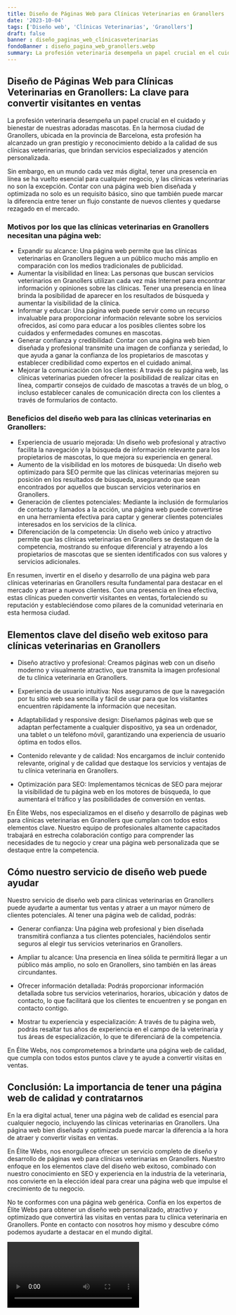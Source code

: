 ```yaml
---
title: Diseño de Páginas Web para Clínicas Veterinarias en Granollers
date: '2023-10-04'
tags: ['Diseño web', 'Clínicas Veterinarias', 'Granollers']
draft: false
banner : diseño_paginas_web_clínicasveterinarias
fondoBanner : diseño_pagina_web_granollers.webp
summary: La profesión veterinaria desempeña un papel crucial en el cuidado y bienestar de nuestras adoradas mascotas. En la hermosa ciudad de Granollers, ubicada en la provincia de Barcelona, esta profesión ha alcanzado un gran prestigio y reconocimiento debido a la calidad de sus clínicas veterinarias, que brindan servicios especializados y atención personalizada.
---
```


## **Diseño de Páginas Web para Clínicas Veterinarias en Granollers: La clave para convertir visitantes en ventas**

La profesión veterinaria desempeña un papel crucial en el cuidado y bienestar de nuestras adoradas mascotas. En la hermosa ciudad de Granollers, ubicada en la provincia de Barcelona, esta profesión ha alcanzado un gran prestigio y reconocimiento debido a la calidad de sus clínicas veterinarias, que brindan servicios especializados y atención personalizada.

Sin embargo, en un mundo cada vez más digital, tener una presencia en línea se ha vuelto esencial para cualquier negocio, y las clínicas veterinarias no son la excepción. Contar con una página web bien diseñada y optimizada no solo es un requisito básico, sino que también puede marcar la diferencia entre tener un flujo constante de nuevos clientes y quedarse rezagado en el mercado.

### **Motivos por los que las clínicas veterinarias en Granollers necesitan una página web:**

- Expandir su alcance: Una página web permite que las clínicas veterinarias en Granollers lleguen a un público mucho más amplio en comparación con los medios tradicionales de publicidad.
- Aumentar la visibilidad en línea: Las personas que buscan servicios veterinarios en Granollers utilizan cada vez más Internet para encontrar información y opiniones sobre las clínicas. Tener una presencia en línea brinda la posibilidad de aparecer en los resultados de búsqueda y aumentar la visibilidad de la clínica.
- Informar y educar: Una página web puede servir como un recurso invaluable para proporcionar información relevante sobre los servicios ofrecidos, así como para educar a los posibles clientes sobre los cuidados y enfermedades comunes en mascotas.
- Generar confianza y credibilidad: Contar con una página web bien diseñada y profesional transmite una imagen de confianza y seriedad, lo que ayuda a ganar la confianza de los propietarios de mascotas y establecer credibilidad como expertos en el cuidado animal.
- Mejorar la comunicación con los clientes: A través de su página web, las clínicas veterinarias pueden ofrecer la posibilidad de realizar citas en línea, compartir consejos de cuidado de mascotas a través de un blog, o incluso establecer canales de comunicación directa con los clientes a través de formularios de contacto.

### **Beneficios del diseño web para las clínicas veterinarias en Granollers:**

- Experiencia de usuario mejorada: Un diseño web profesional y atractivo facilita la navegación y la búsqueda de información relevante para los propietarios de mascotas, lo que mejora su experiencia en general.
- Aumento de la visibilidad en los motores de búsqueda: Un diseño web optimizado para SEO permite que las clínicas veterinarias mejoren su posición en los resultados de búsqueda, asegurando que sean encontrados por aquellos que buscan servicios veterinarios en Granollers.
- Generación de clientes potenciales: Mediante la inclusión de formularios de contacto y llamados a la acción, una página web puede convertirse en una herramienta efectiva para captar y generar clientes potenciales interesados en los servicios de la clínica.
- Diferenciación de la competencia: Un diseño web único y atractivo permite que las clínicas veterinarias en Granollers se destaquen de la competencia, mostrando su enfoque diferencial y atrayendo a los propietarios de mascotas que se sienten identificados con sus valores y servicios adicionales.

En resumen, invertir en el diseño y desarrollo de una página web para clínicas veterinarias en Granollers resulta fundamental para destacar en el mercado y atraer a nuevos clientes. Con una presencia en línea efectiva, estas clínicas pueden convertir visitantes en ventas, fortaleciendo su reputación y estableciéndose como pilares de la comunidad veterinaria en esta hermosa ciudad.

<GifSeo />

<Cta />

## Elementos clave del diseño web exitoso para clínicas veterinarias en Granollers

- Diseño atractivo y profesional: Creamos páginas web con un diseño moderno y visualmente atractivo, que transmita la imagen profesional de tu clínica veterinaria en Granollers.

- Experiencia de usuario intuitiva: Nos aseguramos de que la navegación por tu sitio web sea sencilla y fácil de usar para que los visitantes encuentren rápidamente la información que necesitan.

- Adaptabilidad y responsive design: Diseñamos páginas web que se adaptan perfectamente a cualquier dispositivo, ya sea un ordenador, una tablet o un teléfono móvil, garantizando una experiencia de usuario óptima en todos ellos.

- Contenido relevante y de calidad: Nos encargamos de incluir contenido relevante, original y de calidad que destaque los servicios y ventajas de tu clínica veterinaria en Granollers.

- Optimización para SEO: Implementamos técnicas de SEO para mejorar la visibilidad de tu página web en los motores de búsqueda, lo que aumentará el tráfico y las posibilidades de conversión en ventas.

En Élite Webs, nos especializamos en el diseño y desarrollo de páginas web para clínicas veterinarias en Granollers que cumplan con todos estos elementos clave. Nuestro equipo de profesionales altamente capacitados trabajará en estrecha colaboración contigo para comprender las necesidades de tu negocio y crear una página web personalizada que se destaque entre la competencia.

## Cómo nuestro servicio de diseño web puede ayudar

Nuestro servicio de diseño web para clínicas veterinarias en Granollers puede ayudarte a aumentar tus ventas y atraer a un mayor número de clientes potenciales. Al tener una página web de calidad, podrás:

- Generar confianza: Una página web profesional y bien diseñada transmitirá confianza a tus clientes potenciales, haciéndolos sentir seguros al elegir tus servicios veterinarios en Granollers.

- Ampliar tu alcance: Una presencia en línea sólida te permitirá llegar a un público más amplio, no solo en Granollers, sino también en las áreas circundantes.

- Ofrecer información detallada: Podrás proporcionar información detallada sobre tus servicios veterinarios, horarios, ubicación y datos de contacto, lo que facilitará que los clientes te encuentren y se pongan en contacto contigo.

- Mostrar tu experiencia y especialización: A través de tu página web, podrás resaltar tus años de experiencia en el campo de la veterinaria y tus áreas de especialización, lo que te diferenciará de la competencia.

En Élite Webs, nos comprometemos a brindarte una página web de calidad, que cumpla con todos estos puntos clave y te ayude a convertir visitas en ventas.

## Conclusión: La importancia de tener una página web de calidad y contratarnos

En la era digital actual, tener una página web de calidad es esencial para cualquier negocio, incluyendo las clínicas veterinarias en Granollers. Una página web bien diseñada y optimizada puede marcar la diferencia a la hora de atraer y convertir visitas en ventas.

En Élite Webs, nos enorgullece ofrecer un servicio completo de diseño y desarrollo de páginas web para clínicas veterinarias en Granollers. Nuestro enfoque en los elementos clave del diseño web exitoso, combinado con nuestro conocimiento en SEO y experiencia en la industria de la veterinaria, nos convierte en la elección ideal para crear una página web que impulse el crecimiento de tu negocio.

No te conformes con una página web genérica. Confía en los expertos de Élite Webs para obtener un diseño web personalizado, atractivo y optimizado que convertirá las visitas en ventas para tu clínica veterinaria en Granollers. Ponte en contacto con nosotros hoy mismo y descubre cómo podemos ayudarte a destacar en el mundo digital.

<Video />

<CtaBot job='Clínicas Veterinarias' city='Granollers'/>

<Gmaps query='Granollers+españa+maps' />